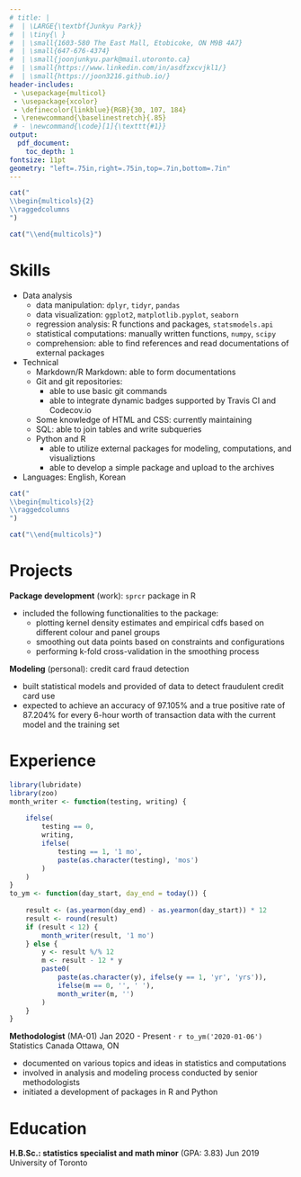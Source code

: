 ```yaml
---
# title: |
#  | \LARGE{\textbf{Junkyu Park}}
#  | \tiny{\ }
#  | \small{1603-580 The East Mall, Etobicoke, ON M9B 4A7}
#  | \small{647-676-4374}
#  | \small{joonjunkyu.park@mail.utoronto.ca}
#  | \small{https://www.linkedin.com/in/asdfzxcvjkl1/}
#  | \small{https://joon3216.github.io/}
header-includes:
 - \usepackage{multicol}
 - \usepackage{xcolor}
 - \definecolor{linkblue}{RGB}{30, 107, 184}
 - \renewcommand{\baselinestretch}{.85}
 # - \newcommand{\code}[1]{\texttt{#1}}
output: 
  pdf_document:
    toc_depth: 1
fontsize: 11pt
geometry: "left=.75in,right=.75in,top=.7in,bottom=.7in"
---
```


<!-- Last updated: 2019-06-25 -->

<!-- \begingroup -->
<!-- \fontsize{10pt}{12pt} -->
<!-- \begin{verbatim} -->
<!-- 1603-580 The East Mall, Etobicoke, ON M9B 4A7   -->
<!-- 647-676-4374   -->
<!-- joonjunkyu.park@mail.utoronto.ca   -->
<!-- https://www.linkedin.com/in/asdfzxcvjkl1/   -->
<!-- https://joon3216.github.io/   -->
<!-- \end{verbatim} -->
<!-- \endgroup -->

```r
cat("
\\begin{multicols}{2}
\\raggedcolumns
")
```

\begin{minipage}{\linewidth}
\LARGE{\textbf{Junkyu Park}}
\end{minipage}

\begin{minipage}{\linewidth}
\begingroup
\fontsize{10pt}{10pt}
\texttt{joonjunkyu.park@alum.utoronto.ca}

\texttt{\textcolor{linkblue}{\url{https://www.linkedin.com/in/asdfzxcvjkl1/}}}

\texttt{\textcolor{linkblue}{\url{https://joon3216.github.io/}}}
\endgroup
\end{minipage}


```r
cat("\\end{multicols}")
```

# Skills

* Data analysis
    + data manipulation: `dplyr`, `tidyr`, `pandas`
    + data visualization: `ggplot2`, `matplotlib.pyplot`, `seaborn`
    + regression analysis: R functions and packages, `statsmodels.api`
    + statistical computations: manually written functions, `numpy`, `scipy`
    + comprehension: able to find references and read documentations of external packages
* Technical
    + Markdown/R Markdown: able to form documentations
    + Git and git repositories: 
        + able to use basic git commands
        + able to integrate dynamic badges supported by Travis CI and Codecov.io 
    + Some knowledge of HTML and CSS: currently maintaining \textcolor{linkblue}{\href{https://joon3216.github.io/}{\texttt{joon3216.github.io}}}
    + SQL: able to join tables and write subqueries
    + Python and R
        + able to utilize external packages for modeling, computations, and visualiztions
        + able to develop a simple package and upload to the archives
* Languages: English, Korean

```r
cat("
\\begin{multicols}{2}
\\raggedcolumns
")
```

<!-- \begin{minipage}{.99\linewidth} -->
<!--     \textbf{Data analysis} -->
<!--         \begin{itemize} -->
<!--             \item Data manipulation -->
<!--                 \begin{itemize} -->
<!--                     \item \texttt{pandas}, \texttt{patsy} -->
<!--                     \item \texttt{dplyr}, \texttt{tidyr} -->
<!--                     \item SQL queries -->
<!--                 \end{itemize} -->
<!--             \item Data visualization -->
<!--                 \begin{itemize} -->
<!--                     \item \texttt{matplotlib.pyplot}, \texttt{seaborn} -->
<!--                     \item \texttt{ggplot2} -->
<!--                 \end{itemize} -->
<!--             \item Regression analysis -->
<!--                 \begin{itemize} -->
<!--                     \item \texttt{statsmodels.api} -->
<!--                 \end{itemize} -->
<!--             \item Statistical computations -->
<!--                 \begin{itemize} -->
<!--                     \item \texttt{numpy}, \texttt{scipy} -->
<!--                 \end{itemize} -->
<!--         \end{itemize} -->
<!--     \smallskip -->
<!--     \textbf{Languages} -->
<!--         \begin{itemize} -->
<!--             \item English -->
<!--             \item Korean -->
<!--         \end{itemize} -->
<!-- \end{minipage} -->

<!-- \begin{minipage}{.99\linewidth} -->
<!--     \textbf{Technical} -->
<!--         \begin{itemize} -->
<!--             \item Markdown/R Markdown -->
<!--                 \begin{itemize} -->
<!--                     \item able to integrate dynamic badges supported by Travis CI and Codecov.io -->
<!--                 \end{itemize} -->
<!--             \item Some knowledge of HTML and CSS -->
<!--                 \begin{itemize} -->
<!--                     \item currently maintaining \textcolor{linkblue}{\href{https://joon3216.github.io/}{joon3216.github.io}} -->
<!--                 \end{itemize} -->
<!--             \item PostgreSQL -->
<!--                 \begin{itemize} -->
<!--                     \item able to use keywords such as \texttt{unnest}, \texttt{array}, and \texttt{information\_schema} -->
<!--                     \item able to join tables and write subqueries -->
<!--                 \end{itemize} -->
<!--             \item Python -->
<!--                 \begin{itemize} -->
<!--                     \item currently maintaining \textcolor{linkblue}{\href{https://github.com/joon3216/statspark}{\texttt{statspark}}} and \textcolor{linkblue}{\href{https://github.com/joon3216/sudsoln}{\texttt{sudsoln}}} packages -->
<!--                 \end{itemize} -->
<!--             \item R -->
<!--             \begin{itemize} -->
<!--                 \item currently maintaining \textcolor{linkblue}{\href{https://github.com/joon3216/funpark}{\texttt{funpark}}} package -->
<!--             \end{itemize} -->
<!--         \end{itemize} -->
<!-- \end{minipage} -->

```r
cat("\\end{multicols}")
```


# Projects

**Package development** (work): `sprcr` package in R

* included the following functionalities to the package:
    + plotting kernel density estimates and empirical cdfs based on different colour and panel groups
    + smoothing out data points based on constraints and configurations
    + performing k-fold cross-validation in the smoothing process

**Modeling** (personal): credit card fraud detection

* built statistical models and provided \textcolor{linkblue}{\href{https://joon3216.github.io/projects/2019/creditcardfraud/analysis}{analysis}} of data to detect fraudulent credit card use
* expected to achieve an accuracy of 97.105% and a true positive rate of 87.204% for every 6-hour worth of transaction data with the current model and the training set


# Experience

<!-- **Volunteer note-taker** \hspace*{\fill} Sep 2016 - Apr 2019   -->
<!-- University of Toronto Accessibility Services \hspace*{\fill} 2 years 8 months -->

<!-- * volunteered as a note-taker for students with disabilities -->

<!-- \smallskip -->

```r
library(lubridate)
library(zoo)
month_writer <- function(testing, writing) {
  
    ifelse(
        testing == 0,
        writing,
        ifelse(
            testing == 1, '1 mo', 
            paste(as.character(testing), 'mos')
        )
    )
}
to_ym <- function(day_start, day_end = today()) {
  
    result <- (as.yearmon(day_end) - as.yearmon(day_start)) * 12
    result <- round(result)
    if (result < 12) {
        month_writer(result, '1 mo')
    } else {
        y <- result %/% 12
        m <- result - 12 * y
        paste0(
            paste(as.character(y), ifelse(y == 1, 'yr', 'yrs')),
            ifelse(m == 0, '', ' '),
            month_writer(m, '')
        )
    }
}
```

**Methodologist** (MA-01) \hspace*{\fill} Jan 2020 - Present $\cdot$ `r to_ym('2020-01-06')`  
Statistics Canada \hspace*{\fill} Ottawa, ON

* documented on various topics and ideas in statistics and computations
* involved in analysis and modeling process conducted by senior methodologists
* initiated a development of packages in R and Python




<!-- # Awards -->

<!-- * Dean's List Scholar \hspace*{\fill} 2013 - 2014, 2016 - 2019 -->
<!-- * Louis Savlov Scholarship \hspace*{\fill} Oct 2017 -->
<!-- * Awards for Excellence in Army Training Test \hspace*{\fill} May 2016 -->
<!-- * Math Honour Roll \hspace*{\fill} Jun 2014 -->
<!-- * University of Toronto Entrance Scholarship \hspace*{\fill} Oct 2013 -->


# Education

**H.B.Sc.: statistics specialist and math minor** (GPA: 3.83) \hspace*{\fill} Jun 2019  
University of Toronto  


<!-- **Certifications**   -->
<!-- Society of Actuaries (SOA) -->

<!-- * Exams: P (passed), FM (passed), SRM (accredited) -->
<!-- * All VEEs obtained: Economics, Applied Statistics, Corporate Finance -->





